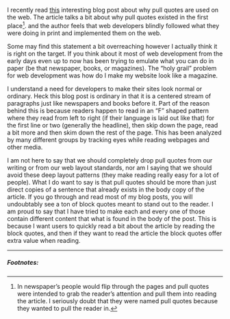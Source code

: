 I recently read <a href="https://adactio.com/journal/11102">this</a> interesting blog post about why pull quotes are used on the web. The article talks a bit about why pull quotes existed in the first place[^1]. and the author feels that web developers blindly followed what they were doing in print and implemented them on the web.

Some may find this statement a bit overreaching however I actually think it is right on the target. If you think about it most of web development from the early days even up to now has been trying to emulate what you can do in paper (be that newspaper, books, or magazines). The “holy grail” problem for web development was how do I make my website look like a magazine.

I understand a need for developers to make their sites look normal or ordinary. Heck this blog post is ordinary in that it is a centered stream of paragraphs just like newspapers and books before it. Part of the reason behind this is because readers happen to read in an “F” shaped pattern where they read from left to right (if their language is laid out like that) for the first line or two (generally the headline), then skip down the page, read a bit more and then skim down the rest of the page. This has been analyzed by many different groups by tracking eyes while reading webpages and other media.

I am not here to say that we should completely drop pull quotes from our writing or from our web layout standards, nor am I saying that we should avoid these deep layout patterns (they make reading really easy for a lot of people). What I do want to say is that pull quotes should be more than just direct copies of a sentence that already exists in the body copy of the article. If you go through and read most of my blog posts, you will undoubtably see a ton of block quotes meant to stand out to the reader. I am proud to say that I have tried to make each and every one of those contain different content that what is found in the body of the post. This is because I want users to quickly read a bit about the article by reading the block quotes, and then if they want to read the article the block quotes offer extra value when reading.

---

##### Footnotes:

[^1]: In newspaper’s people would flip through the pages and pull quotes were intended to grab the reader’s attention and pull them into reading the article. I seriously doubt that they were named pull quotes because they wanted to pull the reader in.


